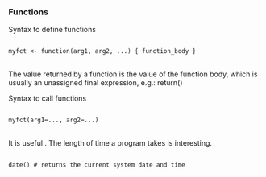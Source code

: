 

### Functions
Syntax to define functions

<pre>
<code>
myfct <- function(arg1, arg2, ...) { function_body }
</code>
</pre>
The value returned by a function is the value of the function body, which is usually an unassigned final expression, e.g.: return()

Syntax to call functions
<pre>
<code>
myfct(arg1=..., arg2=...)
</code>
</pre>


\section{Time and Date}
It is useful . The length of time a program takes is interesting.


<pre>
<code>
date() # returns the current system date and time
</code>
</pre>

